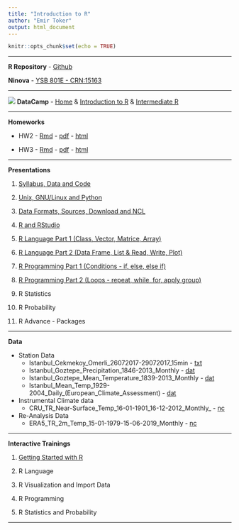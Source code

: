 ```yaml
---
title: "Introduction to R"
author: "Emir Toker"
output: html_document
---
```


```r
knitr::opts_chunk$set(echo = TRUE)
```

***

**R Repository** -  [Github](https://github.com/emirtoker/Software_Tools_R_Github)

**Ninova** - [YSB 801E - CRN:15163](https://ninova.itu.edu.tr/members/ogrenci.sinif.default.aspx?eId=12600&sinifId=40084)

***

![](dc_logo5.png) **DataCamp** - [Home](https://www.datacamp.com/home) & [Introduction to R](https://www.datacamp.com/courses/free-introduction-to-r) & [Intermediate R](https://www.datacamp.com/courses/intermediate-r)

***

**Homeworks** 

- HW2 - [Rmd](https://web.itu.edu.tr/tokerem/Software_Tools_R_Homework2.Rmd) - [pdf](https://web.itu.edu.tr/tokerem/Software_Tools_R_Homework2.pdf) - [html](https://web.itu.edu.tr/tokerem/Software_Tools_R_Homework2.nb.html)

- HW3 - [Rmd](https://web.itu.edu.tr/tokerem/Software_Tools_R_Homework3.Rmd) - [pdf](https://web.itu.edu.tr/tokerem/Software_Tools_R_Homework3.pdf) - [html](https://web.itu.edu.tr/tokerem/Software_Tools_R_Homework3.nb.html)

***

**Presentations**

1. [Syllabus, Data and Code](http://rpubs.com/emirtoker/software_tools_week1)

2. [Unix, GNU/Linux and Python](http://rpubs.com/emirtoker/software_tools_week2)

3. [Data Formats, Sources, Download and NCL](http://rpubs.com/emirtoker/software_tools_week3)

4. [R and RStudio](http://rpubs.com/emirtoker/software_tools_week4)

5. [R Language Part 1 (Class, Vector, Matrice, Array)](http://rpubs.com/emirtoker/software_tools_week5)

6. [R Language Part 2 (Data Frame, List & Read, Write, Plot)](http://rpubs.com/emirtoker/software_tools_week7)

7. [R Programming Part 1 (Conditions - if, else, else if)](http://rpubs.com/emirtoker/software_tools_week9)

8. [R Programming Part 2 (Loops - repeat, while, for, apply group)](http://rpubs.com/emir/software_tools_week10)

9. R Statistics

10. R Probability

11. R Advance - Packages

***

**Data**

- Station Data
    - Istanbul_Cekmekoy_Omerli_26072017-29072017_15min - [txt](https://web.itu.edu.tr/~tokerem/18397_Cekmekoy_Omerli_15dk.txt)
    - Istanbul_Goztepe_Precipitation_1846-2013_Monthly - [dat](https://climexp.knmi.nl/data/pa17062.dat)
    - Istanbul_Goztepe_Mean_Temperature_1839-2013_Monthly - [dat](https://climexp.knmi.nl/data/ta17062.dat)
    - Istanbul_Mean_Temp_1929-2004_Daily_(European_Climate_Assessment) - [dat](https://climexp.knmi.nl/data/teca248.dat)

- Instrumental Climate data
    - CRU_TR_Near-Surface_Temp_16-01-1901_16-12-2012_Monthly_ - [nc](https://web.itu.edu.tr/~tokerem/cru_1901_2012_tmp_TR.nc)

- Re-Analysis Data
    - ERA5_TR_2m_Temp_15-01-1979-15-06-2019_Monthly - [nc](https://web.itu.edu.tr/~tokerem/era5_t2m_TR.nc)
    
***

**Interactive Trainings** 

1. [Getting Started with R](https://emir-toker.shinyapps.io/R_Interactive_Training_and_Quiz/)

2. R Language

3. R Visualization and Import Data 

4. R Programming

5. R Statistics and Probability

***



<!-- **KNMI Data - ERA5 2m-Temp - CDO and NCO**--> 
<!-- WeTransfer - [era5_t2m.zip](https://we.tl/t-x55NHIxrGo)--> 
<!-- ***--> 

<!--⁨Macintosh HD⁩ ▸ ⁨Library⁩ ▸ ⁨Frameworks⁩ ▸ ⁨R.framework⁩ ▸ ⁨Versions⁩ ▸ ⁨3.5⁩ ▸ ⁨Resources⁩ ▸ ⁨library⁩ ▸ ⁨rmarkdown⁩ ▸ ⁨rmd⁩ ▸ ⁨h⁩ ▸ ⁨bootstrap⁩ ▸ ⁨css⁩--> 
<!-- colors diff #0ce3ac (Vivid cyan-lime green, linkler gözüken) -----  #ff4500 (orange-Red) --> 
<!-- colors diff #00bc8c (Vivid cyan-lime green, başlıklara fare ile gelince) ----- #ffa500 (orange1) --> 


<!-- <span style="color:Red">***---***</span><span style="color:DarkOrange">***---***</span><span style="color:Yellow">***---***</span><span style="color:DarkGreen">***---***</span><span style="color:Blue">***---***</span></span><span style="color:DarkViolet">***---***</span>  --> 






<!-- DarkCyan  --> 
<!-- SeaGreen  --> 
<!-- SteelBlue  --> 
<!-- Teal  --> 

